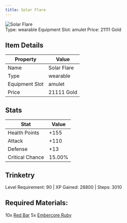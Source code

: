 ```yaml
---
title: Solar Flare
---
```


<div className="flex items-start gap-6 mb-8">
  <div className="flex-shrink-0">
    <img src="/assets/resources/trinketry/amulets/solar_flare.png" alt="Solar Flare" className="w-24 h-24 border rounded-lg" />
  </div>
  <div className="flex-1">
    <div className="space-y-2">
            <div className="flex flex-wrap gap-4 text-sm">
        <span className="px-2 py-1 bg-green-100 dark:bg-green-900 rounded-md">
          Type: wearable
        </span>
        <span className="px-2 py-1 bg-purple-100 dark:bg-purple-900 rounded-md">
          Equipment Slot: amulet
        </span>
        <span className="px-2 py-1 bg-yellow-100 dark:bg-yellow-900 rounded-md">
          Price: 21111 Gold
        </span>
      </div>
    </div>
  </div>
</div>

## Item Details
| Property | Value |
|----------|-------|
| Name | Solar Flare |
| Type | wearable |
| Equipment Slot | amulet |
| Price | 21111 Gold |

## Stats
| Stat | Value |
|------|-------|
| Health Points | +155 |
| Attack | +110 |
| Defense | +13 |
| Critical Chance | 15.00% |

## Trinketry
Level Requirement: 90 | XP Gained: 28800 | Steps: 3010

## Required Materials:
10x [Red Bar](/docs/resources/individual/red_bar)
5x [Embercore Ruby](/docs/resources/individual/embercore_ruby)

